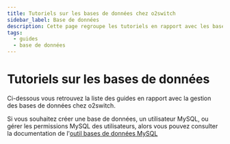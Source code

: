 ```yaml
---
title: Tutoriels sur les bases de données chez o2switch
sidebar_label: Base de données
description: Cette page regroupe les tutoriels en rapport avec les bases de données chez o2switch
tags:
  - guides
  - base de données
---
```


# Tutoriels sur les bases de données 

Ci-dessous vous retrouvez la liste des guides en rapport avec la gestion des bases de données chez o2switch.

Si vous souhaitez créer une base de données, un utilisateur MySQL, ou gérer les permissions MySQL des utilisateurs, 
alors vous pouvez consulter la documentation de l'[outil bases de données MySQL](/cpanel/bases-de-donnees/mysql)


<DocCardList />